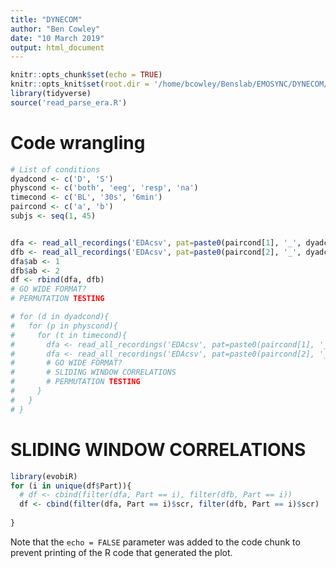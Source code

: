 ```yaml
---
title: "DYNECOM"
author: "Ben Cowley"
date: "10 March 2019"
output: html_document
---
```


```r
knitr::opts_chunk$set(echo = TRUE)
knitr::opts_knit$set(root.dir = '/home/bcowley/Benslab/EMOSYNC/DYNECOM/')
library(tidyverse)
source('read_parse_era.R')
```

# Code wrangling


```r
# List of conditions
dyadcond <- c('D', 'S')
physcond <- c('both', 'eeg', 'resp', 'na')
timecond <- c('BL', '30s', '6min')
paircond <- c('a', 'b')
subjs <- seq(1, 45)


dfa <- read_all_recordings('EDAcsv', pat=paste0(paircond[1], '_', dyadcond[1], '_', physcond[1], '.*', timecond[2]), ext="csv", skip = 1)
dfb <- read_all_recordings('EDAcsv', pat=paste0(paircond[2], '_', dyadcond[1], '_', physcond[1], '.*', timecond[2]), ext="csv", skip = 1)
dfa$ab <- 1
dfb$ab <- 2
df <- rbind(dfa, dfb)
# GO WIDE FORMAT?
# PERMUTATION TESTING

# for (d in dyadcond){
#   for (p in physcond){
#     for (t in timecond){
#       dfa <- read_all_recordings('EDAcsv', pat=paste0(paircond[1], '_', dyadcond[d], '_', physcond[p], '.*', timecond[t]), ext="csv", skip = 1)
#       dfa <- read_all_recordings('EDAcsv', pat=paste0(paircond[2], '_', dyadcond[d], '_', physcond[p], '.*', timecond[t]), ext="csv", skip = 1)
#       # GO WIDE FORMAT?
#       # SLIDING WINDOW CORRELATIONS
#       # PERMUTATION TESTING
#     }
#   }
# }

```

# SLIDING WINDOW CORRELATIONS

```r
library(evobiR)
for (i in unique(df$Part)){
  # df <- cbind(filter(dfa, Part == i), filter(dfb, Part == i))
  df <- cbind(filter(dfa, Part == i)$scr, filter(dfb, Part == i)$scr)
  
}
```

Note that the `echo = FALSE` parameter was added to the code chunk to prevent printing of the R code that generated the plot.
